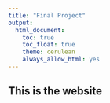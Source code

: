 ```yaml
---
title: "Final Project"
output:
  html_document:
    toc: true
    toc_float: true
    theme: cerulean
    always_allow_html: yes
---
```


## This is the website